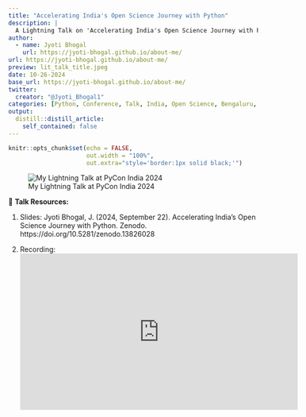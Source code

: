 ```yaml
---
title: "Accelerating India's Open Science Journey with Python"
description: |
  A Lightning Talk on 'Accelerating India's Open Science Journey with Python' at the PyCon India 2024 Conference.
author:
  - name: Jyoti Bhogal
    url: https://jyoti-bhogal.github.io/about-me/
url: https://jyoti-bhogal.github.io/about-me/
preview: lit_talk_title.jpeg
date: 10-26-2024
base_url: https://jyoti-bhogal.github.io/about-me/
twitter:
  creator: "@Jyoti_Bhogal1"
categories: [Python, Conference, Talk, India, Open Science, Bengaluru, Lightning Talk, Accessibility, Open Source]
output:
  distill::distill_article:
    self_contained: false
---
```

  
  
```r
knitr::opts_chunk$set(echo = FALSE,
                      out.width = "100%",
                      out.extra="style='border:1px solid black;'")
```

![My Lightning Talk at PyCon India 2024](lit_talk_title.jpeg)

🔑 **Talk Resources:** 

1. Slides: Jyoti Bhogal, J. (2024, September 22). Accelerating India's Open Science Journey with Python. Zenodo. https://doi.org/10.5281/zenodo.13826028 

2. Recording:
<iframe width="560" height="315" src="https://www.youtube.com/embed/lX896C6QUsE?si=3RwkwLRfNdqWATzb&amp;start=1060" title="YouTube video player" frameborder="0" allow="accelerometer; autoplay; clipboard-write; encrypted-media; gyroscope; picture-in-picture; web-share" referrerpolicy="strict-origin-when-cross-origin" allowfullscreen></iframe>

